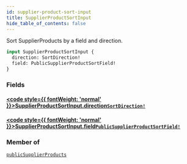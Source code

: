 ```yaml
---
id: supplier-product-sort-input
title: SupplierProductSortInput
hide_table_of_contents: false
---
```








Sort SupplierProducts by a field and direction.

```graphql
input SupplierProductSortInput {
  direction: SortDirection!
  field: PublicSupplierProductSortField!
}
```


### Fields

#### [<code style={{ fontWeight: 'normal' }}>SupplierProductSortInput.<b>direction</b></code>](#)<Bullet />[`SortDirection!`](/demand/api/graphql-admin/reference/enums/sort-direction) <Badge class="secondary" text="non-null"/> <Badge class="secondary" text="enum"/>
> 
> 

#### [<code style={{ fontWeight: 'normal' }}>SupplierProductSortInput.<b>field</b></code>](#)<Bullet />[`PublicSupplierProductSortField!`](/demand/api/graphql-admin/reference/enums/public-supplier-product-sort-field) <Badge class="secondary" text="non-null"/> <Badge class="secondary" text="enum"/>
> 
> 



### Member of

[`publicSupplierProducts`](/demand/api/graphql-admin/reference/queries/public-supplier-products)  <Badge class="secondary" text="query"/>



